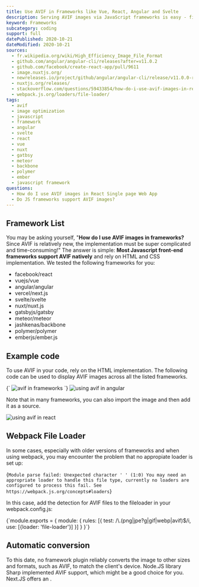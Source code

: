 ```yaml
---
title: Use AVIF in Frameworks like Vue, React, Angular and Svelte
description: Serving AVIF images via JavaScript frameworks is easy - find out more here.
keyword: Frameworks
subcategory: coding
support: full
datePublished: 2020-10-21
dateModified: 2020-10-21
sources:
  - fr.wikipedia.org/wiki/High_Efficiency_Image_File_Format
  - github.com/angular/angular-cli/releases?after=v11.0.2
  - github.com/facebook/create-react-app/pull/9611
  - image.nuxtjs.org/
  - newreleases.io/project/github/angular/angular-cli/release/v11.0.0-rc.1
  - nuxtjs.org/releases/
  - stackoverflow.com/questions/59433854/how-do-i-use-avif-images-in-react-single-page-web-app
  - webpack.js.org/loaders/file-loader/
tags:
  - avif
  - image optimization
  - javascript
  - framework
  - angular
  - svelte
  - react
  - vue
  - nuxt
  - gatbsy
  - meteor
  - backbone
  - polymer
  - ember
  - javascript framework
questions:
  - How do I use AVIF images in React Single page Web App
  - Do JS frameworks support AVIF images?
---
```


## Framework List

You may be asking yourself, "**How do I use AVIF images in frameworks?** Since AVIF is relatively new, the implementation must be super complicated and time-consuming!" The answer is simple: **Most Javascript front-end frameworks support AVIF natively** and rely on HTML and CSS implementation. We tested the following frameworks for you:

- facebook/react
- vuejs/vue
- angular/angular
- vercel/next.js
- svelte/svelte
- nuxt/nuxt.js
- gatsbyjs/gatsby
- meteor/meteor
- jashkenas/backbone
- polymer/polymer
- emberjs/ember.js

## Example code

To use AVIF in your code, rely on the HTML implementation.
The following code can be used to display AVIF images across all the listed frameworks.

<Syntax language="html">
  {`<picture>
  <source srcSet="/images/react-avif.avif" type="image/avif" />
  <source srcSet="/images/react-avif.webp" type="image/webp" />
  <img src="/images/react-avif.jpg" alt="avif in frameworks" />
 </picture>`}
</Syntax>

<Image src="angular-avif" alt="using avif in angular" />

Note that in many frameworks, you can also import the image and then add it as a source.

<Image src="react-avif" alt="using avif in react" />

## Webpack File Loader

In some cases, especially with older versions of frameworks and when using webpack, you may encounter the problem that no appropiate loader is set up:

<Syntax language="html">{`Module parse failed: Unexpected character ' ' (1:0) You may need an
 appropriate loader to handle this file type, currently no loaders are
 configured to process this fail. See https://webpack.js.org/concepts#loaders`}</Syntax>

In this case, add the detection for AVIF files to the fileloader in your webpack.config.js:

<Syntax language="javascript">
  {`module.exports = {
 module: {
  rules: [{
    test: /\.(png|jpe?g|gif|webp|avif)$/i,
    use: [{loader: 'file-loader'}]
   }]
 }
}`}
</Syntax>

## Automatic conversion

To this date, no framework plugin reliably converts the image to other sizes and formats, such as AVIF, to match the client's device. Node.JS library Sharp implemented AVIF support, which might be a good choice for you.
Next.JS offers an <Link href="nextjs.org/docs/basic-features/image-optimization" text="automatic image optimization"/>.

